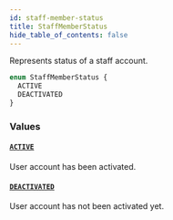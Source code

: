 ```yaml
---
id: staff-member-status
title: StaffMemberStatus
hide_table_of_contents: false
---
```


Represents status of a staff account.

```graphql
enum StaffMemberStatus {
  ACTIVE
  DEACTIVATED
}
```

### Values

#### [`ACTIVE`](#)

User account has been activated.

#### [`DEACTIVATED`](#)

User account has not been activated yet.

